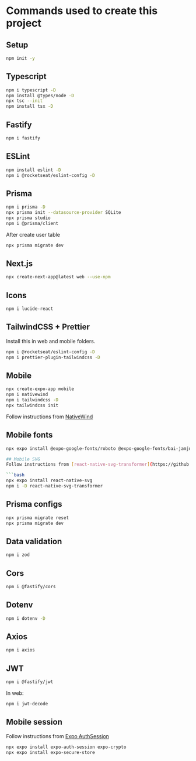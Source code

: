 # Commands used to create this project

## Setup
```bash
npm init -y
```

## Typescript
```bash
npm i typescript -D
npm install @types/node -D
npx tsc --init
npm install tsx -D
```

## Fastify
```bash
npm i fastify
```

## ESLint
```bash
npm install eslint -D
npm i @rocketseat/eslint-config -D
```

## Prisma
```bash
npm i prisma -D
npx prisma init --datasource-provider SQLite
npx prisma studio
npm i @prisma/client
```

After create user table
```bash
npx prisma migrate dev
```

## Next.js
```bash
npx create-next-app@latest web --use-npm
```

## Icons
```bash
npm i lucide-react
```

## TailwindCSS + Prettier
Install this in web and mobile folders.

```bash
npm i @rocketseat/eslint-config -D
npm i prettier-plugin-tailwindcss -D
```

## Mobile
```bash
npx create-expo-app mobile
npm i nativewind
npm i tailwindcss -D
npx tailwindcss init
```

Follow instructions from [NativeWind](https://www.nativewind.dev/quick-starts/expo)

## Mobile fonts
```bash
npx expo install @expo-google-fonts/roboto @expo-google-fonts/bai-jamjuree expo-font

## Mobile SVG
Follow instructions from [react-native-svg-transformer](https://github.com/kristerkari/react-native-svg-transformer)

```bash
npx expo install react-native-svg
npm i -D react-native-svg-transformer
```

## Prisma configs
```bash
npx prisma migrate reset
npx prisma migrate dev
```

## Data validation
```bash
npm i zod
```

## Cors
```bash
npm i @fastify/cors
```

## Dotenv
```bash
npm i dotenv -D
```

## Axios
```bash
npm i axios
```

## JWT
```bash
npm i @fastify/jwt
```

In web:
```bash
npm i jwt-decode
```

## Mobile session
Follow instructions from [Expo AuthSession](https://docs.expo.dev/versions/latest/sdk/auth-session/)

```bash
npx expo install expo-auth-session expo-crypto
npx expo install expo-secure-store
```
